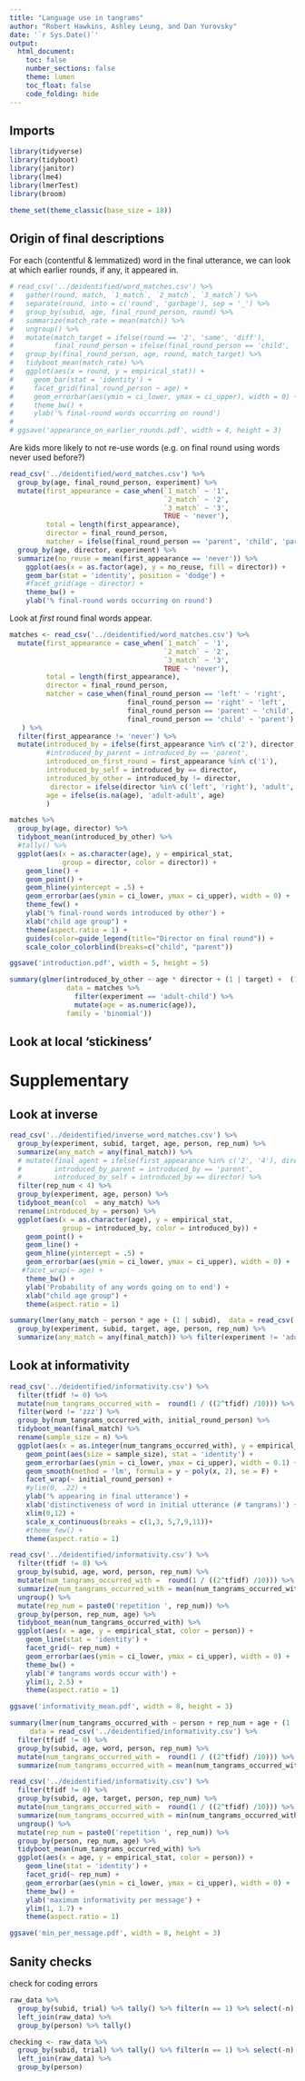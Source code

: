 ```yaml
---
title: "Language use in tangrams"
author: "Robert Hawkins, Ashley Leung, and Dan Yurovsky"
date: '`r Sys.Date()`'
output: 
  html_document:
    toc: false
    number_sections: false
    theme: lumen
    toc_float: false
    code_folding: hide
---
```


## Imports 

```r
library(tidyverse)
library(tidyboot)
library(janitor)
library(lme4)
library(lmerTest)
library(broom)

theme_set(theme_classic(base_size = 18))
```

## Origin of final descriptions

For each (contentful & lemmatized) word in the final utterance, we can look at which earlier rounds, if any, it appeared in.

```r
# read_csv('../deidentified/word_matches.csv') %>%
#   gather(round, match, `1_match`, `2_match`, `3_match`) %>%
#   separate(round, into = c('round', 'garbage'), sep = '_') %>%
#   group_by(subid, age, final_round_person, round) %>%
#   summarize(match_rate = mean(match)) %>%
#   ungroup() %>%
#   mutate(match_target = ifelse(round == '2', 'same', 'diff'),
#          final_round_person = ifelse(final_round_person == 'child', 'child-last', 'parent-last')) %>%
#   group_by(final_round_person, age, round, match_target) %>%
#   tidyboot_mean(match_rate) %>%
#   ggplot(aes(x = round, y = empirical_stat)) +
#     geom_bar(stat = 'identity') +
#     facet_grid(final_round_person ~ age) +
#     geom_errorbar(aes(ymin = ci_lower, ymax = ci_upper), width = 0) +
#     theme_bw() +
#     ylab('% final-round words occurring on round')
# 
# ggsave('appearance_on_earlier_rounds.pdf', width = 4, height = 3)
```

Are kids more likely to not re-use words (e.g. on final round using words never used before?)

```r
read_csv('../deidentified/word_matches.csv') %>%  
  group_by(age, final_round_person, experiment) %>%
  mutate(first_appearance = case_when(`1_match` ~ '1', 
                                      `2_match` ~ '2', 
                                      `3_match` ~ '3', 
                                      TRUE ~ 'never'),
         total = length(first_appearance),
         director = final_round_person,
         matcher = ifelse(final_round_person == 'parent', 'child', 'parent')) %>%
  group_by(age, director, experiment) %>%
  summarize(no_reuse = mean(first_appearance == 'never')) %>%
    ggplot(aes(x = as.factor(age), y = no_reuse, fill = director)) +
    geom_bar(stat = 'identity', position = 'dodge') +
    #facet_grid(age ~ director) +
    theme_bw() +
    ylab('% final-round words occurring on round')


```

Look at *first* round final words appear.

```r
matches <- read_csv('../deidentified/word_matches.csv') %>%  
  mutate(first_appearance = case_when(`1_match` ~ '1', 
                                      `2_match` ~ '2', 
                                      `3_match` ~ '3', 
                                      TRUE ~ 'never'),
         total = length(first_appearance),
         director = final_round_person,
         matcher = case_when(final_round_person == 'left' ~ 'right',
                             final_round_person == 'right' ~ 'left',
                             final_round_person == 'parent' ~ 'child',
                             final_round_person == 'child' ~ 'parent')
   ) %>%
  filter(first_appearance != 'never') %>%
  mutate(introduced_by = ifelse(first_appearance %in% c('2'), director, matcher),
         #introduced_by_parent = introduced_by == 'parent',
         introduced_on_first_round = first_appearance %in% c('1'),
         introduced_by_self = introduced_by == director,
         introduced_by_other = introduced_by != director,
          director = ifelse(director %in% c('left', 'right'), 'adult', director),
         age = ifelse(is.na(age), 'adult-adult', age)
         )

matches %>%
  group_by(age, director) %>%
  tidyboot_mean(introduced_by_other) %>%
  #tally() %>%
  ggplot(aes(x = as.character(age), y = empirical_stat, 
             group = director, color = director)) +
    geom_line() +
    geom_point() +
    geom_hline(yintercept = .5) +
    geom_errorbar(aes(ymin = ci_lower, ymax = ci_upper), width = 0) +
    theme_few() +
    ylab('% final-round words introduced by other') +
    xlab("child age group") +
    theme(aspect.ratio = 1) +
    guides(color=guide_legend(title="Director on final round")) +
    scale_color_colorblind(breaks=c("child", "parent")) 

ggsave('introduction.pdf', width = 5, height = 5)
```

```r
summary(glmer(introduced_by_other ~ age * director + (1 | target) +  (1 | subid), 
              data = matches %>% 
                filter(experiment == 'adult-child') %>% 
                mutate(age = as.numeric(age)), 
              family = 'binomial'))
```

## Look at local 'stickiness'



# Supplementary 

## Look at inverse


```r
read_csv('../deidentified/inverse_word_matches.csv') %>%  
  group_by(experiment, subid, target, age, person, rep_num) %>%
  summarize(any_match = any(final_match)) %>%
  # mutate(final_agent = ifelse(first_appearance %in% c('2', '4'), director, matcher),
  #        introduced_by_parent = introduced_by == 'parent',
  #        introduced_by_self = introduced_by == director) %>%
  filter(rep_num < 4) %>%
  group_by(experiment, age, person) %>%
  tidyboot_mean(col  = any_match) %>%
  rename(introduced_by = person) %>%
  ggplot(aes(x = as.character(age), y = empirical_stat, 
             group = introduced_by, color = introduced_by)) +
    geom_point() +
    geom_line() +
    geom_hline(yintercept = .5) +
    geom_errorbar(aes(ymin = ci_lower, ymax = ci_upper), width = 0) +
   #facet_wrap(~ age) +
    theme_bw() +
    ylab('Probability of any words going on to end') +
    xlab("child age group") +
    theme(aspect.ratio = 1)

```

```r
summary(lmer(any_match ~ person * age + (1 | subid),  data = read_csv('../deidentified/inverse_word_matches.csv') %>%  
  group_by(experiment, subid, target, age, person, rep_num) %>%
  summarize(any_match = any(final_match)) %>% filter(experiment != 'adult-adult')))
```

## Look at informativity

```r
read_csv('../deidentified/informativity.csv') %>%
  filter(tfidf != 0) %>%
  mutate(num_tangrams_occurred_with =  round(1 / ((2^tfidf) /10))) %>%
  filter(word != 'zzz') %>%
  group_by(num_tangrams_occurred_with, initial_round_person) %>%
  tidyboot_mean(final_match) %>%
  rename(sample_size = n) %>%
  ggplot(aes(x = as.integer(num_tangrams_occurred_with), y = empirical_stat)) +
    geom_point(aes(size = sample_size), stat = 'identity') +
    geom_errorbar(aes(ymin = ci_lower, ymax = ci_upper), width = 0.1) +
    geom_smooth(method = 'lm', formula = y ~ poly(x, 2), se = F) +
    facet_wrap(~ initial_round_person) +
    #ylim(0, .22) +
    ylab('% appearing in final utterance') +
    xlab('distinctiveness of word in initial utterance (# tangrams)') +
    xlim(0,12) +
    scale_x_continuous(breaks = c(1,3, 5,7,9,11))+
    #theme_few() +
    theme(aspect.ratio = 1)
```


```r
read_csv('../deidentified/informativity.csv') %>%
  filter(tfidf != 0) %>%
  group_by(subid, age, word, person, rep_num) %>%
  mutate(num_tangrams_occurred_with =  round(1 / ((2^tfidf) /10))) %>%
  summarize(num_tangrams_occurred_with = mean(num_tangrams_occurred_with)) %>%
  ungroup() %>%
  mutate(rep_num = paste0('repetition ', rep_num)) %>%
  group_by(person, rep_num, age) %>%
  tidyboot_mean(num_tangrams_occurred_with) %>%
  ggplot(aes(x = age, y = empirical_stat, color = person)) +
    geom_line(stat = 'identity') +
    facet_grid(~ rep_num) +
    geom_errorbar(aes(ymin = ci_lower, ymax = ci_upper), width = 0) +
    theme_bw() +
    ylab('# tangrams words occur with') +
    ylim(1, 2.5) +
    theme(aspect.ratio = 1)

ggsave('informativity_mean.pdf', width = 8, height = 3)
```

```r
summary(lmer(num_tangrams_occurred_with ~ person + rep_num + age + (1 | subid),
     data = read_csv('../deidentified/informativity.csv') %>%
  filter(tfidf != 0) %>%
  group_by(subid, age, word, person, rep_num) %>%
  mutate(num_tangrams_occurred_with =  round(1 / ((2^tfidf) /10))) %>%
  summarize(num_tangrams_occurred_with = mean(num_tangrams_occurred_with))))
```

```r
read_csv('../deidentified/informativity.csv') %>%
  filter(tfidf != 0) %>%
  group_by(subid, age, target, person, rep_num) %>%
  mutate(num_tangrams_occurred_with =  round(1 / ((2^tfidf) /10))) %>%
  summarize(num_tangrams_occurred_with = min(num_tangrams_occurred_with)) %>%
  ungroup() %>%
  mutate(rep_num = paste0('repetition ', rep_num)) %>%
  group_by(person, rep_num, age) %>%
  tidyboot_mean(num_tangrams_occurred_with) %>%
  ggplot(aes(x = age, y = empirical_stat, color = person)) +
    geom_line(stat = 'identity') +
    facet_grid(~ rep_num) +
    geom_errorbar(aes(ymin = ci_lower, ymax = ci_upper), width = 0) +
    theme_bw() +
    ylab('maximum informativity per message') +
    ylim(1, 1.7) +
    theme(aspect.ratio = 1)

ggsave('min_per_message.pdf', width = 8, height = 3)

```

## Sanity checks

check for coding errors

```r
raw_data %>% 
  group_by(subid, trial) %>% tally() %>% filter(n == 1) %>% select(-n) %>% # get trial #s with 1 event
  left_join(raw_data) %>%
  group_by(person) %>% tally()

checking <- raw_data %>% 
  group_by(subid, trial) %>% tally() %>% filter(n == 1) %>% select(-n) %>% # get trial #s with 1 event
  left_join(raw_data) %>%
  group_by(person)
```